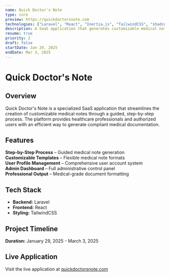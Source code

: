 ```yaml
---
name: Quick Doctor's Note
type: core
preview: https://quickdoctorsnote.com
technologies: ["Laravel", "React", "Inertia.js", "TailwindCSS", "shadcn/ui", "Stripe", "mPDF"]
description: A SaaS application that generates customizable medical notes by following step by step process. It has user profile management and a comprehensive admin dashboard for handling administrative tasks.
resume: true
priority: 2
draft: false
startDate: Jan 29, 2025
endDate: Mar 3, 2025
---
```


# **Quick Doctor's Note**

## **Overview**

Quick Doctor's Note is a specialized SaaS application that streamlines the creation of customizable medical notes through a guided, step-by-step process. The platform provides healthcare professionals and authorized users with an efficient way to generate compliant medical documentation.

## **Features**

**Step-by-Step Process** – Guided medical note generation  
**Customizable Templates** – Flexible medical note formats  
**User Profile Management** – Comprehensive user account system  
**Admin Dashboard** – Full administrative control panel  
**Professional Output** – Medical-grade document formatting

## **Tech Stack**

- **Backend:** Laravel
- **Frontend:** React
- **Styling:** TailwindCSS

## **Project Timeline**

**Duration:** January 29, 2025 - March 3, 2025

## **Live Application**

Visit the live application at [quickdoctorsnote.com](https://quickdoctorsnote.com)
